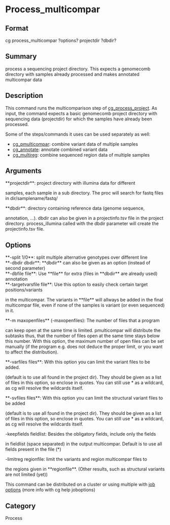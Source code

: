 = Process_multicompar =

== Format ==
cg process_multicompar ?options? projectdir ?dbdir?

== Summary ==
process a sequencing project directory. 
This expects a genomecomb directory with samples already processed and
makes annotated multicompar data

== Description ==
This command runs the multicomparison step of [[cg_process_project]].
As input, the command expects a basic genomecomb project directory with
sequencing data (projectdir) for which the samples have already been processed.

Some of the steps/commands it uses can be used separately as well:
* [[cg_pmulticompar]]: combine variant data of multiple samples
* [[cg_annotate]]: annotate combined variant data
* [[cg_multireg]]: combine sequenced region data of multiple samples

== Arguments ==
; **projectdir**: project directory with illumina data for different
samples, each sample in a sub directory. The proc will search for fastq
files in dir/samplename/fastq/
; **dbdir**: directory containing reference data (genome sequence,
annotation, ...). dbdir can also be given in a projectinfo.tsv file in the
project directory. process_illumina called with the dbdir parameter will
create the projectinfo.tsv file.

== Options ==
; **-split 1/0**: split multiple alternative genotypes over different line
; **-dbdir dbdir**: **dbdir** can also be given as an option (instead of second parameter)
; **-dbfile file**: Use **file** for extra (files in **dbdir** are already used) annotation 
; **-targetvarsfile file**: Use this option to easily check certain target positions/variants
in the multicompar. The variants in **file** will allways be added in the 
final multicompar file, even if none of the samples is variant (or even sequenced) in it.
; **-m maxopenfiles** (-maxopenfiles): The number of files that a program
can keep open at the same time is limited. pmulticompar will distribute
the subtasks thus, that the number of files open at the same time stays
below this number. With this option, the maximum number of open files can
be set manually (if the program e.g. does not deduce the proper limit, or
you want to affect the distribution).
; **-varfiles files**: With this option you can limit the variant files to be added.
(default is to use all found in the project dir).
They should be given as a list of files in this option, so enclose in
quotes. You can still use * as a wildcard, as cg will resolve the wildcards itself.
; **-svfiles files**: With this option you can limit the structural variant files to be added
(default is to use all found in the project dir).
They should be given as a list of files in this option, so enclose in
quotes. You can still use * as a wildcard, as cg will resolve the wildcards itself.
; -keepfields fieldlist: Besides the obligatory fields, include only the fields
in fieldlist (space separated) in the output multicompar. Default is to use all fields
present in the file (*)
; -limitreg regionfile: limit the variants and region multicompar files to
the regions given in **regionfile**. (Other results, such as structural
variants are not limited (yet))

This command can be distributed on a cluster or using multiple with [[joboptions|job options]] (more info with cg help joboptions)

== Category ==
Process
